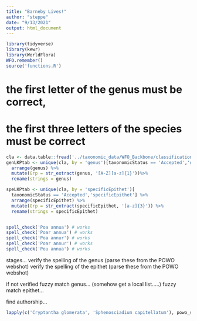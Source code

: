 ```yaml
---
title: "Barneby Lives!"
author: "steppe"
date: "9/13/2021"
output: html_document
---
```


```r
library(tidyverse)
library(kewr)
library(WorldFlora)
WFO.remember()
source('functions.R')
```

# the first letter of the genus must be correct, 
# the first three letters of the species must be correct


```r


cla <- data.table::fread('../taxonomic_data/WFO_Backbone/classification.txt')
genLKPtab <- unique(cla, by = 'genus')[taxonomicStatus == 'Accepted','genus'] %>% 
  arrange(genus) %>% 
  mutate(Grp = str_extract(genus, '[A-Z][a-z]{1}'))%>% 
  rename(strings = genus)

speLKPtab <- unique(cla, by = 'specificEpithet')[
  taxonomicStatus == 'Accepted','specificEpithet'] %>% 
  arrange(specificEpithet) %>% 
  mutate(Grp = str_extract(specificEpithet, '[a-z]{3}')) %>% 
  rename(strings = specificEpithet)


spell_check('Poa annua') # works
spell_check('Poar annua') # works
spell_check('Poa annur') # works
spell_check('Poar annur') # works
spell_check('Pou annua') # works


```

stages...
verify the spelling of the genus (parse these from the POWO webshot)
verify the spelling of the epithet (parse these from the POWO webshot)



if not verified
fuzzy match genus... (somehow get a local list.....)
fuzzy match epithet...

find authorship...


```r
lapply(c('Cryptantha glomerata', 'Sphenosciadium capitellatum'), powo_searcher)
```




   
